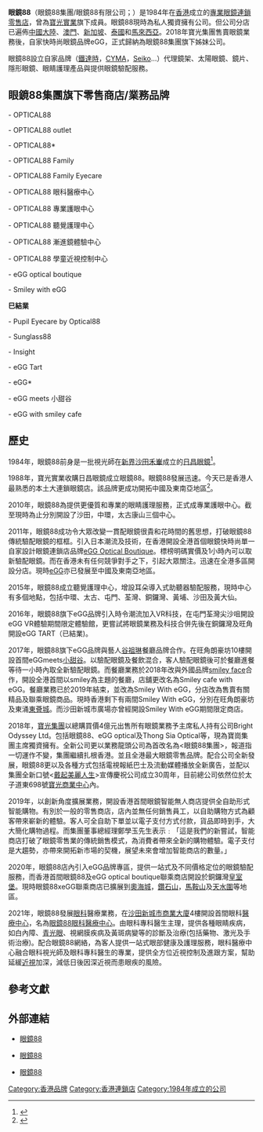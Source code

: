 {{Infobox company
| name = 眼鏡88
| name_en = Optical 88
| logo = Optical 88 logo.svg
| logo_size = 
| logo_caption = 
| image = File:SZ 深圳 Shenzhen 南山 Nanshan 南海大道 Nanhai Blvd 來福士廣場 Capitaland Raffles City Mall October 2017 IX1 shop Optical 88.jpg

| image_size = 
| image_caption = 
| former_name =日昌眼鏡(寶光集團收購前名稱)
| type = [[私人公司|私人公司]]
| trading_name = 眼鏡88
| native_name = 
| native_name_lang = 
| other_name = [[eGG_OPTICAL_BOUTIQUE|eGG OPTICAL BOUTIQUE]]
| traded_as = 
| ISIN = 
| local_code_name =
| local_code = 
| fate =
| predecessor = 寶光集團
| successor = 
| foundation = 香港{{Start date and age|df=yes|1984}}
| defunct = 
| location = {{HKG}}
| locations = 
| area_served = 眼鏡零售及眼科醫療
| founder = Chumphol Kanjanapas（[[黃創增|黃創增]]）
| key_people = Chumphol Kanjanapas（黃創增）- 眼鏡88集團主席

Ben Cheng（鄭學玉）- 眼鏡88集團董事總經理

Simmi Leung([[梁思敏|梁思敏]]) - eGG眼鏡公司集團董事總經理(寶光集團出售眼鏡88公司前巳離任)

Emily Choy（[[蔡碧欣|蔡碧欣]]）- 眼鏡88集團專業事務及集團業務發展高級總監

Anna Tam（[[譚靜雯|譚靜雯]]）- 眼鏡88集團業務營運總監

Canyo Ho - 眼鏡88集團品牌總監

Grace Li - 眼鏡業務營運副總監(眼鏡88集團旗下eGG眼鏡有限公司)(巳離任)

| industry = 
| products = 
| services = 
| revenue = 
| operating_income =
| net_income = 
| aum = 
| assets = 
| equity = 
| owner = 
| num_employees = 
| num_employees_year = 
| parent = Bright Odyssey
| divisions = 
| subsid = eGG optical boutique Ltd.
| homepage = {{URL| https://optical88.com.hk/}}
{{URL| https://www.eggoptical.com/}}
| slogan = 
眼鏡88咁多款 你想點款就點款(1989年)
看出一點真 看出可觀人生(1989年至2018年）
戴起美麗人生（2018年至今）
| capital = 
| market_value = 
| P/E_ratio = 
| earnings_per_share = 
| net_asset_value = 
| accounting_period = 
| major_shareholder = Chumphol Kanjanapas（黃創增）
| footnotes = 
}}

'''眼鏡88'''（眼鏡88集團/眼鏡88有限公司；{{lang-en|Optical88 Group/Optical 88 Limited}}）是1984年在[[香港|香港]]成立的[[專門店|專業]][[眼鏡|眼鏡]][[連鎖店|連鎖]][[零售商|零售]][[商店|店]]，曾為[[寶光實業|寶光實業]]旗下成員。眼鏡88現時為私人獨資擁有公司。但公司分店已遍佈[[中國|中國]][[中國大陸|大陸]]、[[澳門|澳門]]、[[新加坡|新加坡]]、[[泰國|泰國]]和[[馬來西亞|馬來西亞]]。2018年寶光集團售賣眼鏡業務後，自家快時尚眼鏡品牌eGG，正式歸納為眼鏡88集團旗下姊妹公司。

眼鏡88設立自家品牌（[[鐵達時|鐵達時]]，[[CYMA|CYMA]]，[[Seiko|Seiko]]...）代理鏡架、太陽眼鏡、鏡片、隱形眼鏡、眼睛護理產品與提供眼鏡驗配服務。

==眼鏡88集團旗下零售商店/業務品牌==

- OPTICAL88

- OPTICAL88 outlet

- OPTICAL88*

- OPTICAL88 Family

- OPTICAL88 Family Eyecare

- OPTICAL88 眼科醫療中心

- OPTICAL88 專業護眼中心

- OPTICAL88 聽覺護理中心

- OPTICAL88 漸進鏡體驗中心

- OPTICAL88 學童近視控制中心

- eGG optical boutique

- Smiley with eGG


'''巳結業'''

- Pupil Eyecare by Optical88

- Sunglass88

- Insight

- eGG Tart

- eGG*

- eGG meets 小甜谷

- eGG with smiley cafe

== 歷史 ==

1984年，眼鏡88前身是一批視光師在[[新界|新界]][[沙田區|沙田]][[禾輋|禾輋]]成立的[[日昌眼鏡|日昌眼鏡]]<ref>{{Cite web |url=http://untoldhk.blogspot.com/2017/06/blog-post_28.html |title=存档副本 |access-date=2018-10-21 |archive-date=2019-06-10 |archive-url=https://web.archive.org/web/20190610133905/http://untoldhk.blogspot.com/2017/06/blog-post_28.html |dead-url=no }}</ref>。

1988年，寶光實業收購日昌眼鏡成立眼鏡88。眼鏡88發展迅速。今天已是香港人最熟悉的本土大連鎖眼鏡店。該品牌更成功開拓中國及東南亞地區<ref>{{Cite web |url=https://www.mpfinance.com/fin/daily2.php?node=1464059446221&issue=20150710 |title=存档副本 |access-date=2018-10-21 |archive-date=2019-06-02 |archive-url=https://web.archive.org/web/20190602225820/https://www.mpfinance.com/fin/daily2.php?node=1464059446221&issue=20150710 |dead-url=no }}</ref>。

2010年，眼鏡88為提供更優質和專業的眼睛護理服務，正式成專業護眼中心。截至現時為止分別開設了沙田，中環，太古康山三個中心。

2011年，眼鏡88成功令大眾改變一貫配眼鏡很貴和花時間的舊思想，打破眼鏡88傳統驗配眼鏡的框框。引入日本潮流及技術，在香港開設全港首個眼鏡快時尚單一自家設計眼鏡連鎖店品牌[[eGG_Optical_Boutique|eGG Optical Boutique]]。標榜明碼實價及1小時內可以取新驗配眼鏡。而在香港未有任何競爭對手之下，引起大眾關注。迅速在全港多區開設分店。現時[[eGG|eGG]]亦已發展至中國及東南亞地區。

2015年，眼鏡88成立聽覺護理中心，增設耳朵導入式助聽器驗配服務，現時中心有多個地點，包括中環、太古、屯門、荃灣、銅鑼灣、黃埔、沙田及黃大仙。

2016年，眼鏡88旗下eGG品牌引入時令潮流加入VR科技，在屯門荃灣尖沙咀開設eGG VR體驗期間限定體驗館，更嘗試將眼鏡業務及科技合併先後在銅鑼灣及旺角開設eGG TART（已結業)。

2017年，眼鏡88旗下eGG品牌與藝人[[谷祖琳|谷祖琳]]餐廳品牌合作。在旺角朗豪坊10樓開設首間eGGmeets[[小甜谷|小甜谷]]。以驗配眼鏡及餐飲混合，客人驗配眼鏡後可於餐廳進餐等待一小時內取全新驗配眼鏡。而餐廳業務於2018年改與外國品牌[[smiley_face|smiley face]]合作，開設全港首間以smiley為主題的餐廳，店舖更改名為Smiley cafe with eGG。餐廳業務已於2019年結束，並改為Smiley With eGG，分店改為售賣有關精品及聯乘眼鏡商品。現時香港剩下有兩間Smiley With eGG，分別在旺角朗豪坊及東涌[[東薈城|東薈城]]。而沙田新城市廣場亦曾經開設Smiley With eGG期間限定商店。

2018年，[[寶光集團|寶光集團]]以總購買價4億元出售所有眼鏡業務予主席私人持有公司Bright Odyssey Ltd。包括眼鏡88、eGG optical及Thong Sia Optical等，現為寶崗集團主席獨資擁有。全新公司更以業務龍頭公司為首改名為<眼鏡88集團>，報道指一切運作不變，集團繼續扎根香港。並且全港最大眼鏡零售品牌。配合公司全新發展，眼鏡88更以及各種方式包括電視報紙巴士及流動媒體播放全新廣告，並配以集團全新口號<[[戴起美麗人生|戴起美麗人生]]>宣傳慶祝公司成立30周年，目前總公司依然位於太子道東698號[[寶光商業中心|寶光商業中心]]內。

2019年，以創新角度擴展業務，開設香港首間眼鏡智能無人商店提供全自助形式智能購物。有別於一般的零售商店，店內並無任何銷售員工，以自助購物方式為顧客帶來嶄新的體驗。客人可全自助下單並以電子支付方式付款，貨品即時到手，大大簡化購物過程。而集團董事總經理鄭學玉先生表示﹕「這是我們的新嘗試，智能商店打破了眼鏡零售業的傳統銷售模式，為消費者帶來全新的購物體驗。電子支付是大趨勢，亦帶來開拓新市場的契機，展望未來會增加智能商店的數量。」

2020年，眼鏡88店內引入eGG品牌專區，提供一站式及不同價格定位的眼鏡驗配服務，而香港首間眼鏡88及eGG optical boutique聯乘商店開設於銅鑼灣[[皇室堡|皇室堡]]。現時眼鏡88xeGG聯乘商店已擴展到[[奧海城|奧海城]]，[[鑽石山|鑽石山]]，[[馬鞍山|馬鞍山]]及[[天水圍|天水圍]]等地區。

2021年，眼鏡88發展[[眼科|眼科]]醫療業務，在[[沙田新城市商業大廈|沙田新城市商業大廈]]4樓開設首間眼科[[醫療中心|醫療中心]]，名為[[眼鏡88眼科醫療中心|眼鏡88眼科醫療中心]]。由眼科專科醫生主理，提供各種眼睛疾病，如白內障、[[青光眼|青光眼]]、視網膜疾病及黃斑病變等的診斷及治療(包括藥物、激光及手術治療)。配合眼鏡88網絡，為客人提供一站式眼部健康及護理服務，眼科醫療中心融合眼科視光師及眼科專科醫生的專業，提供全方位近視控制及進跟方案，幫助延緩[[近視|近視]]加深，減低日後因深近視而患眼疾的風險。

== 參考文獻 ==
{{Reflist}}

== 外部連結 ==
* {{zh-hk}}[https://www.optical88.com.hk/ 眼鏡88] {{Wayback|url=https://www.optical88.com.hk/ |date=20210224230208 }}
* {{en}}[https://www.optical88.com.hk/index.php?lang=en 眼鏡88] {{Wayback|url=https://www.optical88.com.hk/index.php?lang=en |date=20210123234259 }}
* {{zh-cn}}[https://www.optical88.com.hk/index.php?lang=sc 眼鏡88] {{Wayback|url=https://www.optical88.com.hk/index.php?lang=sc |date=20210123223731 }}

[[Category:香港品牌|Category:香港品牌]]
[[Category:香港連鎖店|Category:香港連鎖店]]
[[Category:1984年成立的公司|Category:1984年成立的公司]]
